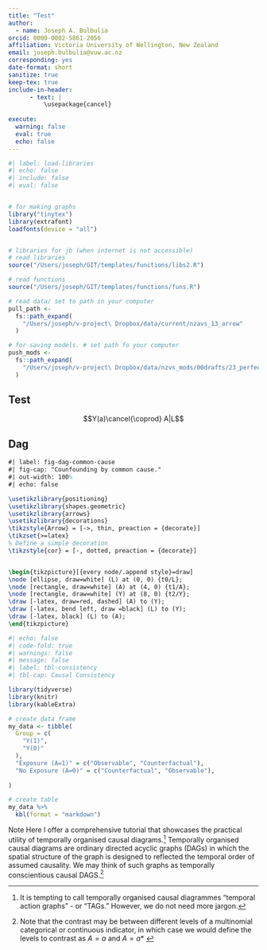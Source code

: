 ```yaml
---
title: "Test"
author:
  - name: Joseph A. Bulbulia
orcid: 0000-0002-5861-2056
affiliation: Victoria University of Wellington, New Zealand
email: joseph.bulbulia@vuw.ac.nz
corresponding: yes
date-format: short
sanitize: true
keep-tex: true
include-in-header:
      - text: |
          \usepackage{cancel}
          
execute:
  warning: false
  eval: true
  echo: false
---
```



```r
#| label: load-libraries
#| echo: false
#| include: false
#| eval: false


# for making graphs
library("tinytex")
library(extrafont)
loadfonts(device = "all")


# libraries for jb (when internet is not accessible)
# read libraries
source("/Users/joseph/GIT/templates/functions/libs2.R")

# read functions
source("/Users/joseph/GIT/templates/functions/funs.R")

# read data/ set to path in your computer
pull_path <-
  fs::path_expand(
    "/Users/joseph/v-project\ Dropbox/data/current/nzavs_13_arrow"
  )

# for saving models. # set path fo your computer
push_mods <-
  fs::path_expand(
    "/Users/joseph/v-project\ Dropbox/data/nzvs_mods/00drafts/23_perfectionism_ken"
  )
```

## Test


$$Y(a)\cancel{\coprod} A|L$$

## Dag

```tikz
#| label: fig-dag-common-cause
#| fig-cap: "Counfounding by common cause."
#| out-width: 100%
#| echo: false

\usetikzlibrary{positioning}
\usetikzlibrary{shapes.geometric}
\usetikzlibrary{arrows}
\usetikzlibrary{decorations}
\tikzstyle{Arrow} = [->, thin, preaction = {decorate}]
\tikzset{>=latex}
% Define a simple decoration
\tikzstyle{cor} = [-, dotted, preaction = {decorate}]


\begin{tikzpicture}[{every node/.append style}=draw]
\node [ellipse, draw=white] (L) at (0, 0) {t0/L};
\node [rectangle, draw=white] (A) at (4, 0) {t1/A};
\node [rectangle, draw=white] (Y) at (8, 0) {t2/Y};
\draw [-latex, draw=red, dashed] (A) to (Y);
\draw [-latex, bend left, draw =black] (L) to (Y);
\draw [-latex, black] (L) to (A);
\end{tikzpicture}
```



```r
#| echo: false
#| code-fold: true
#| warnings: false
#| message: false
#| label: tbl-consistency
#| tbl-cap: Causal Consistency

library(tidyverse)
library(knitr)
library(kableExtra)

# create data frame
my_data <- tibble(
  Group = c(
    "Y(1)",
    "Y(0)"
  ),
  "Exposure (A=1)" = c("Observable", "Counterfactual"),
  "No Exposure (A=0)" = c("Counterfactual", "Observable"),
  
)

# create table 
my_data %>%
  kbl(format = "markdown")

```


Note Here I offer a comprehensive tutorial that showcases the practical utility of temporally organised causal diagrams.[^1] Temporally organised causal diagrams are ordinary directed acyclic graphs (DAGs) in which the spatial structure of the graph is designed to reflected the temporal order of assumed causality. We may think of such graphs as temporally conscientious causal DAGS.[^2]

[^2]: Note that the contrast may be between different levels of a multinomial categorical or continuous indicator, in which case we would define the levels to contrast as $A = a$ and $A = a*$
\begin{align}
ATE = E(Y(a) - Y(a*))
\end{align} 


[^1]: It is tempting to call temporally organised causal diagrammes "temporal action graphs" - or "TAGs." However, we do not need more jargon.
